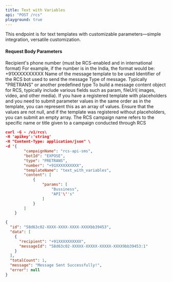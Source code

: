 ```yaml
---
title: Text with Variables
api: "POST /rcs"
playground: true
---
```


This endpoint is for text templates with customizable parameters—simple integration, versatile customization.

#### Request Body Parameters

<ParamField path="number" type="string" required>
  Recipient's phone number (must be RCS-enabled and in international format) For
  example, if the number is in the India, the format would be: +91XXXXXXXXXX
</ParamField>

<ParamField path="templateName" type="string" required>
  Name of the message template to be used
</ParamField>

<ParamField path="botId" type="string" required>
  Identifier of the RCS bot used to send the message
</ParamField>

<ParamField path="type" type="string" required>
  Type of message. Typically "PRETRANS" or another predefined type
</ParamField>

<ParamField path="content" type="array" required>
  To build a message content object for RCS, typically include various fields
  such as param, fileUrl( images, video, and other media).
</ParamField>

<ParamField path="params" type="string" required>
  If you have a registered template with placeholders and you need to submit
  parameter values in the same order as in the template, you can represent this
  as an array of values. Ensure that the values are not null, and if the
  template was registered without placeholders, you can submit an empty array.
</ParamField>

<ParamField path="campaignName" type="string">
  The RCS campaign name refers to the specific name or title given to a campaign
  conducted through RCS
</ParamField>

<CodeGroup>

```json SampleRequest.json
curl -G - /v1/rcs\
-H 'apikey':'string'
-H "Content-Type: application/json" \
-d '{
        "campaignName": "rcs-api-sms",
        "botId": "EXPOSE",
        "type": "PRETRANS",
        "number": "+91XXXXXXXXXX",
        "templateName": "text_with_variables",
        "content": [
            {
                "params": [
                    "Bussiness",
                    "API'\''s"
                ]
            }
        ]
    }

```

```json SampleResponse.json
{
  "id": "58d63c02-XXXX-XXXX-XXXX-XXXXbb39453",
  "data": [
    {
      "recipient": "+91XXXXXXXXXX",
      "messageId": "58d63c02-XXXXX-XXXXX-XXXXX-XXXX9bb39453:1"
    }
  ],
  "totalCount": 1,
  "message": "Message Sent Successfully!",
  "error": null
}
```

</CodeGroup>
